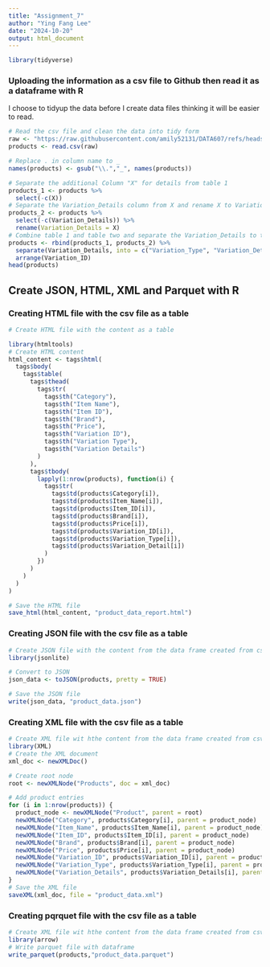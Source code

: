 ```yaml
---
title: "Assignment_7"
author: "Ying Fang Lee"
date: "2024-10-20"
output: html_document
---
```


```r
library(tidyverse)
```
### Uploading the information as a csv file to Github then read it as a dataframe with R
I choose to tidyup the data before I create data files thinking it will be easier to read.
```r
# Read the csv file and clean the data into tidy form
raw <- "https://raw.githubusercontent.com/amily52131/DATA607/refs/heads/main/Assignment_7/data.csv"
products <- read.csv(raw)

# Replace . in column name to _
names(products) <- gsub("\\.","_", names(products))

# Separate the additional Column "X" for details from table 1
products_1 <- products %>%
  select(-c(X))
# Separate the Variation_Details column from X and rename X to Variation Details
products_2 <- products %>%
  select(-c(Variation_Details)) %>% 
  rename(Variation_Details = X)
# Combine table 1 and table two and separate the Variation_Details to two columns by :
products <- rbind(products_1, products_2) %>% 
  separate(Variation_Details, into = c("Variation_Type", "Variation_Detail"), sep = ":") %>% 
  arrange(Variation_ID) 
head(products)
```

## Create JSON, HTML, XML and Parquet with R
### Creating HTML file with the csv file as a table
```r
# Create HTML file with the content as a table

library(htmltools)
# Create HTML content
html_content <- tags$html(
  tags$body(
    tags$table(
      tags$thead(
        tags$tr(
          tags$th("Category"),
          tags$th("Item Name"),
          tags$th("Item ID"),
          tags$th("Brand"),
          tags$th("Price"),
          tags$th("Variation ID"),
          tags$th("Variation Type"),
          tags$th("Variation Details")
        )
      ),
      tags$tbody(
        lapply(1:nrow(products), function(i) {
          tags$tr(
            tags$td(products$Category[i]),
            tags$td(products$Item_Name[i]),
            tags$td(products$Item_ID[i]),
            tags$td(products$Brand[i]),
            tags$td(products$Price[i]),
            tags$td(products$Variation_ID[i]),
            tags$td(products$Variation_Type[i]),
            tags$td(products$Variation_Detail[i])
          )
        })
      )
    )
  )
)

# Save the HTML file
save_html(html_content, "product_data_report.html")
```

### Creating JSON file with the csv file as a table
```r
# Create JSON file with the content from the data frame created from csv
library(jsonlite)

# Convert to JSON
json_data <- toJSON(products, pretty = TRUE)

# Save the JSON file
write(json_data, "product_data.json")
```

### Creating XML file with the csv file as a table
```r
# Create XML file wit hthe content from the data frame created from csv
library(XML)
# Create the XML document
xml_doc <- newXMLDoc()

# Create root node
root <- newXMLNode("Products", doc = xml_doc)

# Add product entries
for (i in 1:nrow(products)) {
  product_node <- newXMLNode("Product", parent = root)
  newXMLNode("Category", products$Category[i], parent = product_node)
  newXMLNode("Item_Name", products$Item_Name[i], parent = product_node)
  newXMLNode("Item_ID", products$Item_ID[i], parent = product_node)
  newXMLNode("Brand", products$Brand[i], parent = product_node)
  newXMLNode("Price", products$Price[i], parent = product_node)
  newXMLNode("Variation_ID", products$Variation_ID[i], parent = product_node)
  newXMLNode("Variation_Type", products$Variation_Type[i], parent = product_node)
  newXMLNode("Variation_Details", products$Variation_Details[i], parent = product_node)
}
# Save the XML file
saveXML(xml_doc, file = "product_data.xml")
```

### Creating pqrquet file with the csv file as a table

```r
# Create XML file wit hthe content from the data frame created from csv
library(arrow)
# Write parquet file with dataframe
write_parquet(products,"product_data.parquet")
```

